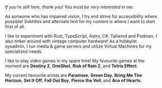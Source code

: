 _If you're still here, thank you! You must be very interested in me._

As someone who has impaired vision, I try and strive for accessibility where possible! Subtitles and alternate text for
my content is where I want to start first of all.

I like to experiment with Rust, TypeScript, Astro, C#, Tailwind and Podman. I also tinker around with vintage computer
hardware! As a hobbyist sysadmin, I run media & game servers and utilize Virtual Machines for my specialized needs.

I like to play video games in my spare time! My favourite games at the moment are **Destiny 2**, **OneShot**, **Risk of
Rain 2**, and **Tetris Effect**.

My current favourite artists are **Paramore**, **Green Day**, **Bring Me The Horizon**, **Set It Off**, **Fall Out
Boy**, **Pierce the Veil**, and **Ace of Hearts**.
